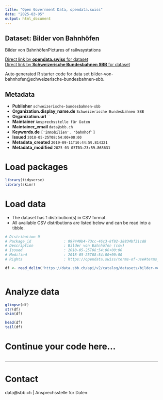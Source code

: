 ```yaml
---
title: "Open Government Data, opendata.swiss"
date: "2025-03-05"
output: html_document
---
```


## Dataset: Bilder von Bahnhöfen

Bilder von BahnhöfenPictures of railwaystations

[Direct link by **opendata.swiss** for dataset](https://opendata.swiss/de/dataset/bilder-von-bahnhofen1)<br>
[Direct link by **Schweizerische Bundesbahnen SBB** for dataset](https://data.sbb.ch/explore/dataset/bilder-von-bahnhofen/)

Auto generated R starter code for data set bilder-von-bahnhofen@schweizerische-bundesbahnen-sbb.

## Metadata

- **Publisher** `schweizerische-bundesbahnen-sbb`
- **Organization.display_name.de** `Schweizerische Bundesbahnen SBB`
- **Organization.url** ``
- **Maintainer** `Ansprechsstelle für Daten`
- **Maintainer_email** `data@sbb.ch`
- **Keywords.de** `['immobilien', 'bahnhof']`
- **Issued** `2018-05-25T08:54:00+00:00`
- **Metadata_created** `2019-09-11T10:44:59.814321`
- **Metadata_modified** `2025-03-05T03:23:59.868631`


# Load packages

```r

library(tidyverse)
library(skimr)

```

# Load data

-   The dataset has 1 distribution(s) in CSV format.
-   All available CSV distributions are listed below and can be read into a tibble.

```r

# Distribution 0
# Package_id               : 097449b4-73cc-46c3-8f92-38834bf31cd8
# Description              : Bilder von Bahnhöfen (csv)
# Issued                   : 2018-05-25T08:54:00+00:00
# Modified                 : 2018-05-25T08:54:00+00:00
# Rights                   : https://opendata.swiss/terms-of-use#terms_by

df <- read_delim('https://data.sbb.ch/api/v2/catalog/datasets/bilder-von-bahnhofen/exports/csv?use_labels=true')



```

# Analyze data

```r

glimpse(df)
str(df)
skim(df)

head(df)
tail(df)

```

# Continue your code here...

```r

```

------------------------------------------------------------------------

# Contact

data@sbb.ch | Ansprechsstelle für Daten
